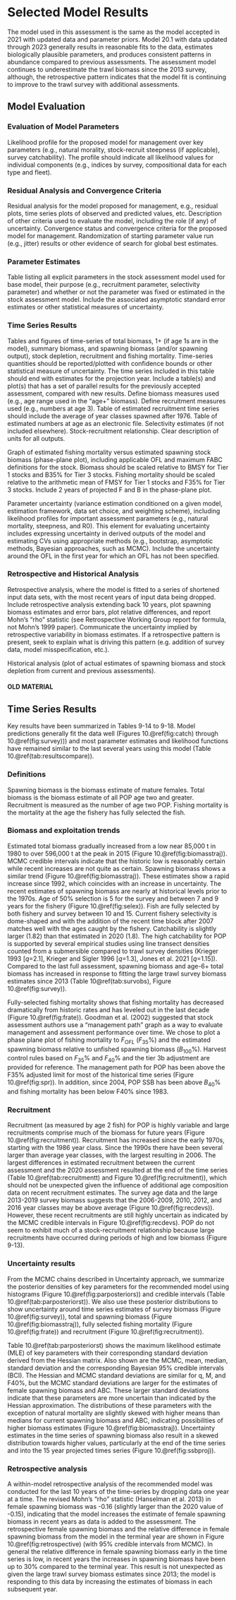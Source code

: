 # Selected Model Results

The model used in this assessment is the same as the model accepted in 2021 with updated data and parameter priors. Model 20.1 with data updated through 2023 generally results in reasonable fits to the data, estimates biologically plausible parameters, and produces consistent patterns in abundance compared to previous assessments. The assessment model continues to underestimate the trawl biomass since the 2013 survey, although, the retrospective pattern indicates that the model fit is continuing to improve to the trawl survey with additional assessments. 


## Model Evaluation

### Evaluation of Model Parameters
Likelihood profile for the proposed model for management over key parameters (e.g., natural morality, stock-recruit steepness (if applicable), survey catchability). The profile should indicate all likelihood values for individual components (e.g., indices by survey, compositional data for each type and fleet). 

### Residual Analysis and Convergence Criteria
Residual analysis for the model proposed for management, e.g., residual plots, time series plots of observed and predicted values, etc.
Description of other criteria used to evaluate the model, including the role (if any) of uncertainty.
Convergence status and convergence criteria for the proposed model for management. Randomization of starting parameter value run (e.g., jitter) results or other evidence of search for global best estimates.

### Parameter Estimates
Table listing all explicit parameters in the stock assessment model used for base model, their purpose (e.g., recruitment parameter, selectivity parameter) and whether or not the parameter was fixed or estimated in the stock assessment model. Include the associated asymptotic standard error estimates or other statistical measures of uncertainty. 

### Time Series Results
Tables and figures of time-series of total biomass, 1+ (if age 1s are in the model), summary biomass, and spawning biomass (and/or spawning output), stock depletion, recruitment and fishing mortality. Time-series quantities should be reported/plotted with confidence bounds or other statistical measure of uncertainty.
The time series included in this table should end with estimates for the projection year. 
Include a table(s) and plot(s) that has a set of parallel results for the previously accepted assessment, compared with new results.
Define biomass measures used (e.g., age range used in the “age+” biomass).
Define recruitment measures used (e.g., numbers at age 3).
Table of estimated recruitment time series should include the average of year classes spawned after 1976.
Table of estimated numbers at age as an electronic file.
Selectivity estimates (if not included elsewhere).
Stock-recruitment relationship.
Clear description of units for all outputs.

Graph of estimated fishing mortality versus estimated spawning stock biomass (phase-plane plot), including applicable OFL and maximum FABC definitions for the stock.  Biomass should be scaled relative to BMSY for Tier 1 stocks and B35% for Tier 3 stocks.  Fishing mortality should be scaled relative to the arithmetic mean of FMSY for Tier 1 stocks and F35% for Tier 3 stocks. Include 2 years of projected F and B in the phase-plane plot.

Parameter uncertainty (variance estimation conditioned on a given model, estimation framework, data set choice, and weighting scheme), including likelihood profiles for important assessment parameters (e.g., natural mortality, steepness, and R0). This element for evaluating uncertainty includes expressing uncertainty in derived outputs of the model and estimating CVs using appropriate methods (e.g., bootstrap, asymptotic methods, Bayesian approaches, such as MCMC). Include the uncertainty around the OFL in the first year for which an OFL has not been specified.

### Retrospective and Historical Analysis
Retrospective analysis, where the model is fitted to a series of shortened input data sets, with the most recent years of input data being dropped.
Include retrospective analysis extending back 10 years, plot spawning biomass estimates and error bars, plot relative differences, and report Mohn's “rho” statistic (see Retrospective Working Group report for formula, not Mohn’s 1999 paper).
Communicate the uncertainty implied by retrospective variability in biomass estimates.
If a retrospective pattern is present, seek to explain what is driving this pattern (e.g. addition of survey data, model misspecification, etc.).


Historical analysis (plot of actual estimates of spawning biomass and stock depletion from current and previous assessments).


#### OLD MATERIAL ####
## Time Series Results

Key results have been summarized in Tables 9-14 to 9-18. Model predictions generally fit the data well (Figures 10.\@ref(fig:catch) through 10.\@ref(fig:survey))) and most parameter estimates and likelihood functions have remained similar to the last several years using this model (Table 10.\@ref(tab:resultscompare)).

### Definitions

Spawning biomass is the biomass estimate of mature females. Total biomass is the biomass estimate of all POP age two and greater. Recruitment is measured as the number of age two POP. Fishing mortality is the mortality at the age the fishery has fully selected the fish. 

### Biomass and exploitation trends

Estimated total biomass gradually increased from a low near 85,000 t in 1980 to over 596,000 t at the peak in 2015 (Figure 10.\@ref(fig:biomasstraj)). MCMC credible intervals indicate that the historic low is reasonably certain while recent increases are not quite as certain. Spawning biomass shows a similar trend (Figure 10.\@ref(fig:biomasstraj)). These estimates show a rapid increase since 1992, which coincides with an increase in uncertainty. The recent estimates of spawning biomass are nearly at historical levels prior to the 1970s. Age of 50% selection is 5 for the survey and between 7 and 9 years for the fishery (Figure 10.\@ref(fig:selex)). Fish are fully selected by both fishery and survey between 10 and 15. Current fishery selectivity is dome-shaped and with the addition of the recent time block after 2007 matches well with the ages caught by the fishery. Catchability is slightly larger (1.82) than that estimated in 2020 (1.8). The high catchability for POP is supported by several empirical studies using line transect densities counted from a submersible compared to trawl survey densities (Krieger 1993 [$q$=2.1], Krieger and Sigler 1996 [$q$=1.3], Jones et al. 2021 [$q$=1.15]). Compared to the last full assessment, spawning biomass and age-6+ total biomass has increased in response to fitting the large trawl survey biomass estimates since 2013 (Table 10\@ref(tab:survobs), Figure 10.\@ref(fig:survey)).

Fully-selected fishing mortality shows that fishing mortality has decreased dramatically from historic rates and has leveled out in the last decade (Figure 10.\@ref(fig:frate)). Goodman et al. (2002) suggested that stock assessment authors use a “management path” graph as a way to evaluate management and assessment performance over time. We chose to plot a phase plane plot of fishing mortality to $F_{OFL}$ ($F_{35}$%) and the estimated spawning biomass relative to unfished spawning biomass ($B_{100}$%). Harvest control rules based on $F_{35}$% and $F_{40}$% and the tier 3b adjustment are provided for reference. The management path for POP has been above the F35% adjusted limit for most of the historical time series (Figure 10.\@ref(fig:spr)). In addition, since 2004, POP SSB has been above $B_{40}$% and fishing mortality has been below F40% since 1983. 

### Recruitment

Recruitment (as measured by age 2 fish) for POP is highly variable and large recruitments comprise much of the biomass for future years (Figure 10.\@ref(fig:recruitment)). Recruitment has increased since the early 1970s, starting with the 1986 year class. Since the 1990s there have been several larger than average year classes, with the largest resulting in 2006. The largest differences in estimated recruitment between the current assessment and the 2020 assessment resulted at the end of the time series (Table  10.\@ref(tab:recruitmentt) and Figure 10.\@ref(fig:recruitment)), which should not be unexpected given the influence of additional age composition data on recent recruitment estimates. The survey age data and the large 2013-2019 survey biomass suggests that the 2006-2009, 2010, 2012, and 2016 year classes may be above average (Figure 10.\@ref(fig:recdevs)). However, these recent recruitments are still highly uncertain as indicated by the MCMC credible intervals in Figure 10.\@ref(fig:recdevs). POP do not seem to exhibit much of a stock-recruitment relationship because large recruitments have occurred during periods of high and low biomass (Figure 9-13).

### Uncertainty results

From the MCMC chains described in Uncertainty approach, we summarize the posterior densities of key parameters for the recommended model using histograms (Figure 10.\@ref(fig:parposteriors)) and credible intervals (Table 10.\@ref(tab:parposteriorst)). We also use these posterior distributions to show uncertainty around time series estimates of survey biomass (Figure 10.\@ref(fig:survey)), total and spawning biomass (Figure 10.\@ref(fig:biomasstraj)), fully selected fishing mortality (Figure 10.\@ref(fig:frate)) and recruitment (Figure 10.\@ref(fig:recruitment)).

Table 10.\@ref(tab:parposteriorst) shows the maximum likelihood estimate (MLE) of key parameters with their corresponding standard deviation derived from the Hessian matrix. Also shown are the MCMC, mean, median, standard deviation and the corresponding Bayesian 95% credible intervals (BCI). The Hessian and MCMC standard deviations are similar for q, M, and F40%, but the MCMC standard deviations are larger for the estimates of female spawning biomass and ABC. These larger standard deviations indicate that these parameters are more uncertain than indicated by the Hessian approximation. The distributions of these parameters with the exception of natural mortality are slightly skewed with higher means than medians for current spawning biomass and ABC, indicating possibilities of higher biomass estimates (Figure 10.\@ref(fig:biomasstraj)). Uncertainty estimates in the time series of spawning biomass also result in a skewed distribution towards higher values, particularly at the end of the time series and into the 15 year projected times series (Figure 10.\@ref(fig:ssbproj)).

### Retrospective analysis

A within-model retrospective analysis of the recommended model was conducted for the last 10 years of the time-series by dropping data one year at a time. The revised Mohn’s “rho” statistic (Hanselman et al. 2013) in female spawning biomass was -0.16 (slightly larger than the 2020 value of -0.15), indicating that the model increases the estimate of female spawning biomass in recent years as data is added to the assessment. The retrospective female spawning biomass and the relative difference in female spawning biomass from the model in the terminal year are shown in Figure 10.\@ref(fig:retrospective) (with 95% credible intervals from MCMC). In general the relative difference in female spawning biomass early in the time series is low, in recent years the increases in spawning biomass have been up to 30% compared to the terminal year. This result is not unexpected as given the large trawl survey biomass estimates since 2013; the model is responding to this data by increasing the estimates of biomass in each subsequent year.
